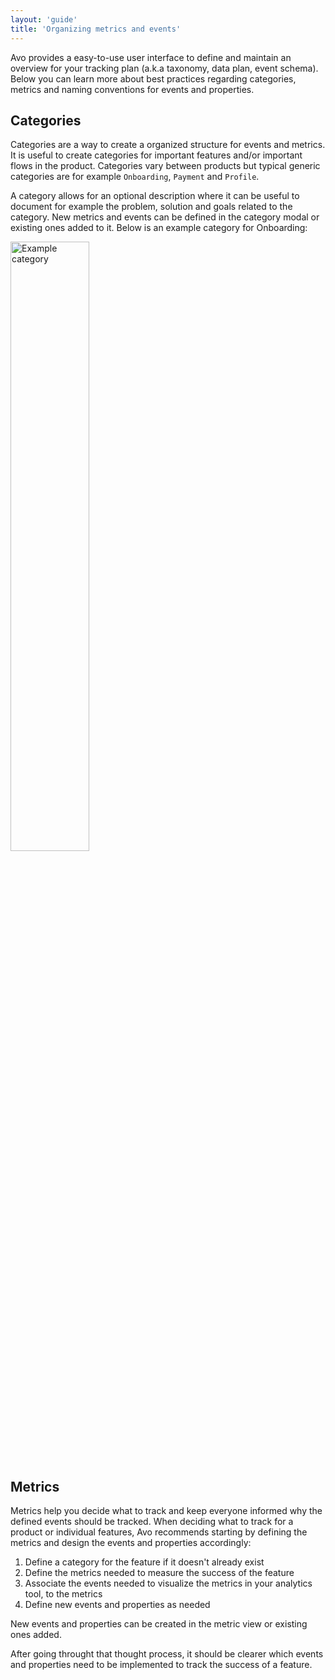 ```yaml
---
layout: 'guide'
title: 'Organizing metrics and events'
---
```


Avo provides a easy-to-use user interface to define and maintain an overview for
your tracking plan (a.k.a taxonomy, data plan, event schema). Below you can
learn more about best practices regarding categories, metrics and naming conventions
for events and properties.

## <a name="categories"></a> Categories

Categories are a way to create a organized structure for events and metrics. It is useful to create
categories for important features and/or important flows in the product. Categories vary between products but typical generic categories are for example `Onboarding`, `Payment` and `Profile`.

A category allows for an optional description where it can be useful to document for example the problem, solution and goals related to the category. New metrics and events can be defined in the category modal or existing ones added to it. Below is an example category for Onboarding:

<left>
  <img
    src={require('../../images/category_example.png')}
    width="50%"
    alt="Example category"
  />
</left>

## <a name="goals-and-metrics"></a> Metrics

Metrics help you decide what to track and keep everyone informed why
the defined events should be tracked. When deciding what to track for a product or individual features, Avo recommends starting by defining the metrics and design the events and properties accordingly:

1. Define a category for the feature if it doesn't already exist
2. Define the metrics needed to measure the success of the feature
3. Associate the events needed to visualize the metrics in your analytics tool, to the metrics
4. Define new events and properties as needed

New events and properties can be created in the metric view or existing ones added.

After going throught that thought process, it should be clearer which events and
properties need to be implemented to track the success of a feature.

